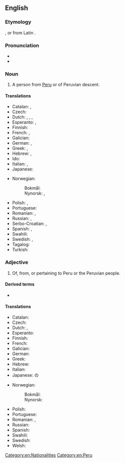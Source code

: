 ==English==

===Etymology===
{{affix|en|Peru|-v-|-ian}}, or from Latin {{m|la|Peruvia}}.

===Pronunciation===
* {{IPA|en|/pə.ˈɹuː.vi.ən/}}
* {{rhymes|en|uːviən|s=4}}

===Noun===
{{en-noun}}

# A person from [[Peru]] or of Peruvian descent.

====Translations====
{{trans-top|person from Peru}}
* Catalan: {{t+|ca|peruà|m}}, {{t+|ca|peruana|f}}
* Czech: {{t+|cs|Peruánec|m}}
* Dutch: {{t+|nl|Peruaan|m}}, {{t+|nl|Peruaanse|f}}, {{t+|nl|Peruviaan|m}}, {{t+|nl|Peruviaanse|f}}
* Esperanto: {{t|eo|peruano}} {{qualifier|man or woman}}, {{t|eo|peruanino}} {{qualifier|woman}}
* Finnish: {{t+|fi|perulainen}}
* French: {{t+|fr|Péruvien|m}}, {{t+|fr|Péruvienne|f}}
* Galician: {{t+|gl|peruano|m}}
* German: {{t+|de|Peruaner|m}}, {{t+|de|Peruanerin|f}}
* Greek: {{t+|el|Περουβιανός|m}}, {{t|el|Περουβιανή|f}}
* Hebrew: {{t+|he|פרואני|m}}, {{t|he|פרואנית|f}}
* Ido: {{t+|io|Peruano}}
* Italian: {{t+|it|peruviano|m}}, {{t|it|peruviana|f}}
* Japanese: {{t|ja|ペルー人|tr=Perūjin}}
{{trans-mid}}
* Norwegian:
*: Bokmål: {{t+|nb|peruaner|m}}
*: Nynorsk: {{t+|nn|peruan|m}}, {{t+|nn|peruanar|m}}
* Polish: {{t+|pl|Peruwiańczyk|m}}, {{t+|pl|Peruwianka|f}}
* Portuguese: {{t+|pt|peruano|m}}
* Romanian: {{t+|ro|peruan|m}}, {{t+|ro|peruană|f}}
* Russian: {{t+|ru|перуа́нец|m}}, {{t+|ru|перуа́нка|f}}
* Serbo-Croatian: {{t+|sh|Peruanac|m}}, {{t|sh|Peruanka|f}}
* Spanish: {{t+|es|peruano|m}}, {{t+|es|peruana|f}}
* Swahili: {{t+|sw|Mperuu}}
* Swedish: {{t+|sv|peruan|m}}, {{t+|sv|peruanska|f}}
* Tagalog: {{t|tl|Perubyano}}
* Turkish: {{t+|tr|Perulu}}
{{trans-bottom}}

===Adjective===
{{en-adj|-}}

# Of, from, or pertaining to Peru or the Peruvian people.

====Derived terms====
* {{l|en|Afro-Peruvian}}

====Translations====
{{trans-top|pertaining to Peru}}
* Catalan: {{t+|ca|peruà}}
* Czech: {{t+|cs|peruánský}}
* Dutch: {{t+|nl|Peruaans}}, {{t+|nl|Peruviaans}}
* Esperanto: {{t|eo|Perua}}
* Finnish: {{t+|fi|perulainen}}
* French: {{t+|fr|péruvien}}
* Galician: {{t+|gl|peruano}}
* German: {{t+|de|peruanisch}}
* Greek: {{t+|el|περουβιανός}}
* Hebrew: {{t|he|פרואנית|f}}
* Italian: {{t+|it|peruviano}}
* Japanese: {{t+|ja|ペルー|tr=Perū}}の
{{trans-mid}}
* Norwegian:
*: Bokmål: {{t+|nb|peruansk}}
*: Nynorsk: {{t+|nn|peruansk}}
* Polish: {{t+|pl|peruwiański}}
* Portuguese: {{t+|pt|peruano}}
* Romanian: {{t+|ro|peruan}}, {{t+|ro|peruvian}}
* Russian: {{t+|ru|перуа́нский}}
* Spanish: {{t+|es|peruano}}
* Swahili: {{t|sw|Kiperuu}}
* Swedish: {{t+|sv|peruansk}}
* Welsh: {{t|cy|Periweg}}
{{trans-bottom}}

[[Category:en:Nationalities]]
[[Category:en:Peru]]